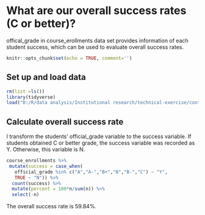 # What are our overall success rates (C or better)?

offical_grade in course_erollments data set provides information of each student success, which can be used to evaluate overall success rates.
```r
knitr::opts_chunk$set(echo = TRUE, comment='')
```


## Set up and load data
```r
rm(list =ls())
library(tidyverse)
load("D:/R/data analysis/Institutional research/technical-exercise/content.en/docs/questions/data_230213_2317.Rdata")
```

## Calculate overall success rate
I transform the students' official_grade variable to the success variable. If students obtained C or better grade, the success variable was recorded as Y. Otherwise, this variable is N.
```r
course_enrollments %>%
 mutate(success = case_when(
   official_grade %in% c("A","A-","B+","B","B-","C") ~ "Y",
   TRUE ~ "N")) %>%
  count(success) %>%
  mutate(percent = 100*n/sum(n)) %>%
  select(-n)
```
The overall success rate is 59.84%.

